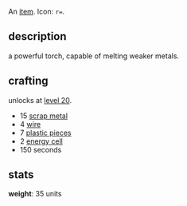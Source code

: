 {{FixTitle}}
An [[items|item]]. Icon: <code><nowiki>r=</nowiki></code>.

== description ==

a powerful torch, capable of melting weaker metals.

== crafting ==

unlocks at [[level 20]].

* 15 [[scrap metal]]
* 4 [[wire]]
* 7 [[plastic pieces]]
* 2 [[energy cell]]
* 150 seconds

== stats ==

'''weight''': 35 units